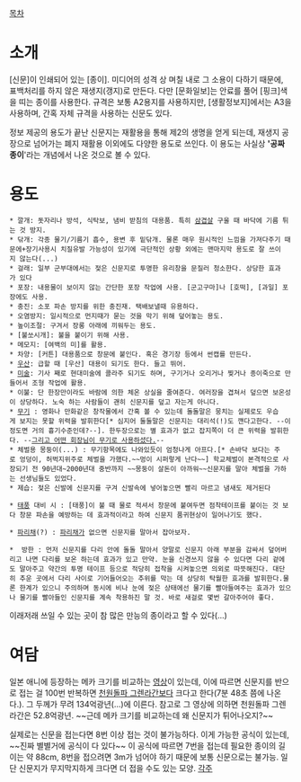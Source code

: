 [[목차]]
= 소개 =
[신문]이 인쇄되어 있는 [종이]. 미디어의 성격 상 며칠 내로 그 소용이 다하기 때문에, 표백처리를 하지 않은 재생지(갱지)로 만든다. 다만 [문화일보]는 안료를 풀어 [핑크]색을 띠는 종이를 사용한다. 규격은 보통 A2용지를 사용하지만, [생활정보지]에서는 A3을 사용하며, 간혹 자체 규격을 사용하는 신문도 있다.

정보 제공의 용도가 끝난 신문지는 재활용을 통해 제2의 생명을 얻게 되는데, 재생지 공장으로 넘어가는 폐지 재활용 이외에도 다양한 용도로 쓰인다. 이 용도는 사실상 ''''공짜 종이''''라는 개념에서 나온 것으로 볼 수 있다.
= 용도 =
 * 깔개: 돗자리나 방석, 식탁보, 냄비 받침의 대용품. 특히 [[삼겹살]] 구울 때 바닥에 기름 튀는 것 방지.
 * 닦개: 각종 물기/기름기 흡수, 용변 후 밑닦개. 물론 매우 원시적인 느낌을 가져다주기 때문에+장기사용시 치질유발 가능성이 있기에 극단적인 상황 외에는 맨마지막 용도로 잘 쓰이지 않는다(...) 
 * 걸래: 일부 군부대에서는 젖은 신문지로 투명한 유리창을 문질러 청소한다. 상당한 효과가 있다
 * 포장: 내용물이 보이지 않는 간단한 포장 작업에 사용. [군고구마]나 [호떡], [과일] 포장에도 사용.
 * 충진: 소포 파손 방지를 위한 충진재. 택배보낼때 유용하다.
 * 오염방지: 일시적으로 먼지때가 묻는 것을 막기 위해 덮어놓는 용도.
 * 높이조절: 구겨서 장롱 아래에 끼워두는 용도.
 * [불쏘시개]: 불을 붙이기 위해 사용.
 * 메모지: [여백의 미]를 활용.
 * 차양: [커튼] 대용품으로 창문에 붙인다. 혹은 경기장 등에서 썬캡를 만든다.
 * [[우산]]: 급할 때 [우산] 대용이 되기도 한다. 들고 뛰어.
 * [[미술]]: 기사 째로 현대미술에 콜라주 되기도 하며, 구기거나 오리거나 찢거나 종이죽으로 만들어서 조형 작업에 활용.
 * 이불: 단 한장만이라도 바람에 의한 체온 상실을 줄여준다. 여러장을 겹쳐서 덮으면 보온성이 상당하다. 노숙 하는 사람들이 괜히 신문지를 덮고 자는게 아니다. 
 * [[무기]] : 영화나 만화같은 창작물에서 간혹 볼 수 있는데 돌돌말은 뭉치는 실제로도 우습게 보지는 못할 위력을 발휘한다[* 심지어 둘둘말은 신문지는 대리석(!)도 깬다고한다. --이정도면 거의 흉기수준인데?--]. 한두장으로는 별 효과가 없고 잡지쪽이 더 큰 위력을 발휘한다. --[http://news.naver.com/main/read.nhn?mode=LSD&mid=sec&sid1=101&oid=038&aid=0002422807 그리고 어떤 회장님이 무기로 사용하셨다.]--
 * 체벌용 몽둥이(...) : 무기항목에도 나와있듯이 엄청나게 아프다.[* 손바닥 보다는 주로 엉덩이, 허벅지위주로 체벌을 가했다.~~멍이 시퍼렇게 난다~~] 학교체벌이 본격적으로 사장되기 전 90년대~2000년대 중반까지 ~~몽둥이 살돈이 아까워~~신문지를 말아 체벌을 가하는 선생님들도 있었다.
 * 제습: 젖은 신발에 신문지를 구겨 신발속에 넣어놓으면 빨리 마르고 냄새도 제거된다

 * [[태풍]] 대비 시 : [태풍]이 불 때 물로 적셔서 창문에 붙여두면 점착테이프를 붙이는 것 보다 창문 파손을 예방하는 데 효과적이라고 하여 신문지 품귀현상이 일어나기도 했다.

 * [[파리채]](?) : [[파리채]]가 없으면 신문지를 말아서 잡아보자.

 *  방한 : 먼저 신문지를 다리 안에 돌돌 말아서 양말로 신문지 아래 부분을 감싸서 덮어버리고 나면 다리를 보온 하는데 효과가 있고 만약. 눈을 신경쓰지 않을 수 있다면 다리 겉에도 말아주고 약간의 투명 테이프 등으로 적당히 접착을 시켜놓으면 의외로 따뜻해진다. 대단히 추운 곳에서 다리 사이로 기어들어오는 추위를 막는 데 상당히 탁월한 효과를 발휘한다.물론 한계가 있으니 주의하며 동시에 비나 눈에 젖은 상태에선 물기를 빨아들여주는 효과가 있으나 물기를 빨아들인 신문지를 계속 착용하진 말 것. 바로 새걸로 몇번 갈아주어야 좋다.

이래저래 쓰일 수 있는 곳이 참 많은 만능의 종이라고 할 수 있다(...)
= 여담 =
일본 애니에 등장하는 메카 크기를 비교하는 [http://youtu.be/ds8pzOQS1LU 영상]이 있는데, 이에 따르면 신문지를 반으로 접는 걸 100번 반복하면 [[천원돌파 그렌라간]]보다 크다고 한다(7분 48초 쯤에 나온다.). 그 두께가 무려 134억광년(...)에 이른다. 참고로 그 영상에 의하면 천원돌파 그렌라간은 52.8억광년. ~~근데 메카 크기를 비교하는데 왜 신문지가 튀어나오지?~~

실제로는 신문을 접는다면 8번 이상 접는 것이 불가능하다. 이게 가능한 공식이 있는데, ~~진짜 별별거에 공식이 다 있다~~ 이 공식에 따르면 7번을 접는데 필요한 종이의 길이는 약 88cm, 8번을 접으려면 3m가 넘어야 하기 때문에 보통 신문으로는 불가능. 일단 신문지가 무지막지하게 크다면 더 접을 수도 있는 모양.
[[각주]]
